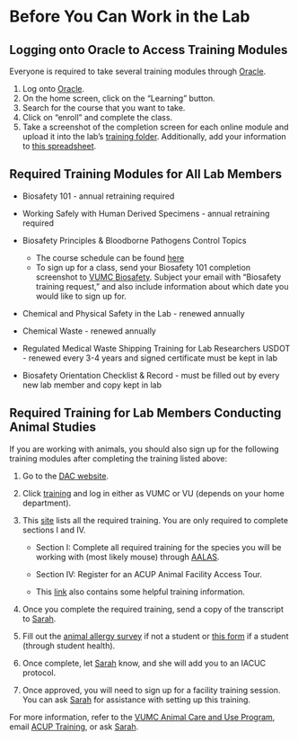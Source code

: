 # Before You Can Work in the Lab {#training}

## Logging onto Oracle to Access Training Modules
Everyone is required to take several training modules through [Oracle](https://sso-login.vanderbilt.edu/idp/startSSO.ping?PartnerSpId=https://ecsr.login.us2.oraclecloud.com/fed). 

1. Log onto [Oracle](https://sso-login.vanderbilt.edu/idp/startSSO.ping?PartnerSpId=https://ecsr.login.us2.oraclecloud.com/fed).
2. On the home screen, click on the "Learning" button. 
3. Search for the course that you want to take. 
4. Click on "enroll" and complete the class. 
5. Take a screenshot of the completion screen for each online module and upload it into the lab's [training folder](https://drive.google.com/drive/folders/1Pbd_SUiZBgL05-BIzgbOpVR8v9ruP0hX?usp=sharing). Additionally, add your information to [this spreadsheet](https://docs.google.com/spreadsheets/d/10eLenI7HV4UPG1CfjAYf9VOY3tXPomWy_ds34bMWDcc/edit?usp=sharing).

## Required Training Modules for All Lab Members

- Biosafety 101 - annual retraining required

- Working Safely with Human Derived Specimens - annual retraining required

- Biosafety Principles & Bloodborne Pathogens Control Topics
  - The course schedule can be found [here](https://www.vumc.org/safety/training/biosafety-principles-schedule)
  - To sign up for a class, send your Biosafety 101 completion screenshot to [VUMC Biosafety](mailto:biosafety@vumc.org). Subject your email with "Biosafety training request," and also include information about which date you would like to sign up for. 

- Chemical and Physical Safety in the Lab - renewed annually 

- Chemical Waste - renewed annually 

- Regulated Medical Waste Shipping Training for Lab Researchers USDOT - renewed every 3-4 years and signed certificate must be kept in lab

- Biosafety Orientation Checklist & Record - must be filled out by every new lab member and copy kept in lab

## Required Training for Lab Members Conducting Animal Studies
If you are working with animals, you should also sign up for the following training modules after completing the training listed above:

1. Go to the [DAC website](https://www.vumc.org/acup/). 

2. Click [training](https://www.vumc.org/acup/iacuc/training) and log in either as VUMC or VU (depends on your home department). 

3. This [site](https://www.vumc.org/acup/acup-iacuc-required-course-information) lists all the required training. You are only required to complete sections I and IV. 

    - Section I: Complete all required training for the species you will be working with (most likely mouse) through [AALAS](https://sso.aalaslearninglibrary.org/Shibboleth.sso/Login?entityID=https://sso.service.vumc.org). 
    
    - Section IV: Register for an ACUP Animal Facility Access Tour. 
    
    - This [link](https://www.vumc.org/acup/acup-iacuc-recommended-courses) also contains some helpful training information. 

4. Once you complete the required training, send a copy of the transcript to [Sarah](mailto:sarah.m.sturgeon@Vanderbilt.Edu). 

5. Fill out the [animal allergy survey](https://www.vumc.org/health-wellness/news-resource-articles/animal-allergy-questionnaire) if not a student or [this form](https://www.vumc.org/student-health/sites/default/files/Animal%20Allergy%20Questionnaire%20and%20IACUC%20Occ.%20Health%20Form.pdf) if a student (through student health). 

6. Once complete, let [Sarah](mailto:sarah.m.sturgeon@Vanderbilt.Edu) know, and she will add you to an IACUC protocol. 

7. Once approved, you will need to sign up for a facility training session. You can ask [Sarah](mailto:sarah.m.sturgeon@Vanderbilt.Edu) for assistance with setting up this training. 

For more information, refer to the [VUMC Animal Care and Use Program](https://www.vumc.org/acup/welcome), email [ACUP Training](mailto: acuptraining@vumc.org), or ask [Sarah](mailto:sarah.m.sturgeon@Vanderbilt.Edu). 
